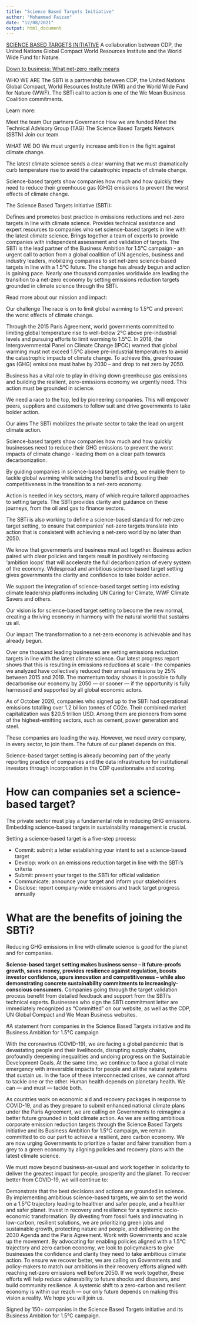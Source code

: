 ```yaml
---
title: "Science Based Targets Initiative"
author: "Mohammed Faizan"
date: "12/08/2021"
output: html_document
---
```

[SCIENCE BASED TARGETS INITIATIVE](https://sciencebasedtargets.org/about-us)
A collaboration between CDP, the United Nations Global Compact World Resources Institute and the World Wide Fund for Nature.

[Down to business: What net-zero really means](https://sciencebasedtargets.org/blog/down-to-business-what-net-zero-really-means)

WHO WE ARE
The SBTi is a partnership between CDP, the United Nations Global Compact, World Resources Institute (WRI) and the World Wide Fund for Nature (WWF). The SBTi call to action is one of the We Mean Business Coalition commitments.

Learn more:

Meet the team
Our partners
Governance
How we are funded
Meet the Technical Advisory Group (TAG)
The Science Based Targets Network (SBTN)
Join our team

WHAT WE DO
We must urgently increase ambition in the fight against climate change.

The latest climate science sends a clear warning that we must dramatically curb temperature rise to avoid the catastrophic impacts of climate change.

Science-based targets show companies how much and how quickly they need to reduce their greenhouse gas (GHG) emissions to prevent the worst effects of climate change.

The Science Based Targets initiative (SBTi):

Defines and promotes best practice in emissions reductions and net-zero targets in line with climate science.
Provides technical assistance and expert resources to companies who set science-based targets in line with the latest climate science.
Brings together a team of experts to provide companies with independent assessment and validation of targets.
The SBTi is the lead partner of the Business Ambition for 1.5°C campaign - an urgent call to action from a global coalition of UN agencies, business and industry leaders, mobilizing companies to set net-zero science-based targets in line with a 1.5°C future.
The change has already begun and action is gaining pace. Nearly one thousand companies worldwide are leading the transition to a net-zero economy by setting emissions reduction targets grounded in climate science through the SBTi.

Read more about our mission and impact:



Our challenge
The race is on to limit global warming to 1.5°C and prevent the worst effects of climate change.

Through the 2015 Paris Agreement, world governments committed to limiting global temperature rise to well-below 2°C above pre-industrial levels and pursuing efforts to limit warming to 1.5°C. In 2018, the Intergovernmental Panel on Climate Change (IPCC) warned that global warming must not exceed 1.5°C above pre-industrial temperatures to avoid the catastrophic impacts of climate change. To achieve this, greenhouse gas (GHG) emissions must halve by 2030 – and drop to net zero by 2050.

Business has a vital role to play in driving down greenhouse gas emissions and building the resilient, zero-emissions economy we urgently need. This action must be grounded in science.

We need a race to the top, led by pioneering companies. This will empower peers, suppliers and customers to follow suit and drive governments to take bolder action.



Our aims
The SBTi mobilizes the private sector to take the lead on urgent climate action.

Science-based targets show companies how much and how quickly businesses need to reduce their GHG emissions to prevent the worst impacts of climate change - leading them on a clear path towards decarbonization.

By guiding companies in science-based target setting, we enable them to tackle global warming while seizing the benefits and boosting their competitiveness in the transition to a net-zero economy.

Action is needed in key sectors, many of which require tailored approaches to setting targets. The SBTi provides clarity and guidance on these journeys, from the oil and gas to finance sectors.

The SBTi is also working to define a science-based standard for net-zero target setting, to ensure that companies’ net-zero targets translate into action that is consistent with achieving a net-zero world by no later than 2050.

We know that governments and business must act together. Business action paired with clear policies and targets result in positively reinforcing ‘ambition loops’ that will accelerate the full decarbonization of every system of the economy. Widespread and ambitious science-based target setting gives governments the clarity and confidence to take bolder action.

We support the integration of science-based target setting into existing climate leadership platforms including UN Caring for Climate, WWF Climate Savers and others.

Our vision is for science-based target setting to become the new normal, creating a thriving economy in harmony with the natural world that sustains us all.



Our impact
The transformation to a net-zero economy is achievable and has already begun.

Over one thousand leading businesses are setting emissions reduction targets in line with the latest climate science. Our latest progress report shows that this is resulting in emissions reductions at scale - the companies we analyzed have collectively reduced their annual emissions by 25% between 2015 and 2019. The momentum today shows it is possible to fully decarbonise our economy by 2050 — or sooner — if the opportunity is fully harnessed and supported by all global economic actors.

As of October 2020, companies who signed up to the SBTi had operational emissions totalling over 1.2 billion tonnes of CO2e. Their combined market capitalization was $20.5 trillion USD. Among them are pioneers from some of the highest-emitting sectors, such as cement, power generation and steel.

These companies are leading the way. However, we need every company, in every sector, to join them. The future of our planet depends on this.

Science-based target setting is already becoming part of the yearly reporting practice of companies and the data infrastructure for institutional investors through incorporation in the CDP questionnaire and scoring.

# How can companies set a science-based target?
The private sector must play a fundamental role in reducing GHG emissions. Embedding science-based targets in sustainability management is crucial.

Setting a science-based target is a five-step process:

- Commit: submit a letter establishing your intent to set a science-based target
- Develop: work on an emissions reduction target in line with the SBTi’s criteria
- Submit: present your target to the SBTi for official validation
- Communicate: announce your target and inform your stakeholders
- Disclose: report company-wide emissions and track target progress annually

# What are the benefits of joining the SBTi?

Reducing GHG emissions in line with climate science is good for the planet and for companies.

**Science-based target setting makes business sense – it future-proofs growth, saves money, provides resilience against regulation, boosts investor confidence, spurs innovation and competitiveness – while also demonstrating concrete sustainability commitments to increasingly-conscious consumers.**
Companies going through the target validation process benefit from detailed feedback and support from the SBTi’s technical experts. Businesses who sign the SBTi commitment letter are immediately recognized as “Committed” on our website, as well as the CDP, UN Global Compact and We Mean Business websites.

#A statement from companies in the Science Based Targets initiative and its Business Ambition for 1.5°C campaign

With the coronavirus (COVID-19), we are facing a global pandemic that is devastating people and their livelihoods, disrupting supply chains, profoundly deepening inequalities and undoing progress on the Sustainable Development Goals. At the same time, we continue to face a global climate emergency with irreversible impacts for people and all the natural systems that sustain us. In the face of these interconnected crises, we cannot afford to tackle one or the other. Human health depends on planetary health. We can — and must — tackle both.

As countries work on economic aid and recovery packages in response to COVID-19, and as they prepare to submit enhanced national climate plans under the Paris Agreement, we are calling on Governments to reimagine a better future grounded in bold climate action. As we are setting ambitious corporate emission reduction targets through the Science Based Targets initiative and its Business Ambition for 1.5°C campaign, we remain committed to do our part to achieve a resilient, zero carbon economy. We are now urging Governments to prioritize a faster and fairer transition from a grey to a green economy by aligning policies and recovery plans with the latest climate science.

We must move beyond business-as-usual and work together in solidarity to deliver the greatest impact for people, prosperity and the planet. To recover better from COVID-19, we will continue to:

Demonstrate that the best decisions and actions are grounded in science. By implementing ambitious science-based targets, we aim to set the world on a 1.5°C trajectory leading to healthier and safer people, and a healthier and safer planet.
Invest in recovery and resilience for a systemic socio-economic transformation. By divesting from fossil fuels and innovating in low-carbon, resilient solutions, we are prioritizing green jobs and sustainable growth, protecting nature and people, and delivering on the 2030 Agenda and the Paris Agreement.
Work with Governments and scale up the movement. By advocating for enabling policies aligned with a 1.5°C trajectory and zero carbon economy, we look to policymakers to give businesses the confidence and clarity they need to take ambitious climate action.
To ensure we recover better, we are calling on Governments and policy-makers to match our ambitions in their recovery efforts aligned with reaching net-zero emissions well before 2050. If we work together, these efforts will help reduce vulnerability to future shocks and disasters, and build community resilience. A systemic shift to a zero-carbon and resilient economy is within our reach — our only future depends on making this vision a reality. We hope you will join us.

Signed by 150+ companies in the Science Based Targets initiative and its Business Ambition for 1.5°C campaign.